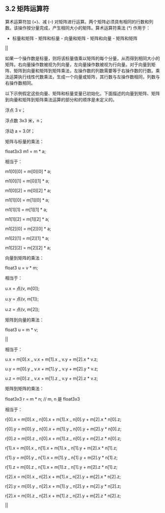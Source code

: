 ## 3.2 矩阵运算符

算术运算符加 (+)、减 (–) 对矩阵进行运算。两个矩阵必须具有相同的行数和列数。该操作按分量完成，产生相同大小的矩阵。算术运算符乘法 (\*) 作用于：

- 标量和矩阵 - 矩阵和标量 - 向量和矩阵 - 矩阵和向量 - 矩阵和矩阵

||

如果一个操作数是标量，则将该标量值乘以矩阵的每个分量，从而得到相同大小的矩阵。右向量操作数被视为列向量，左向量操作数被视为行向量。对于向量到矩阵、矩阵到向量和矩阵到矩阵乘法，左操作数的列数需要等于右操作数的行数。乘法运算执行线性代数乘法，生成一个向量或矩阵，其行数与左操作数相同，列数与右操作数相同。

以下示例假定这些向量、矩阵和标量变量已初始化。下面描述的向量到矩阵、矩阵到向量和矩阵到矩阵乘法运算的部分和的顺序是未定义的。

浮点 3 v；

浮点数 3x3 米，n；

浮动 a = 3.0f；

矩阵与标量的乘法：

float3x3 m1 = m \* a;

相当于：

m1[0][0] = m[0][0] \* a;

m1[0][1] = m[0][1] \* a;

m1[0][2] = m[0][2] \* a;

m1[1][0] = m[1][0] \* a;

m1[1][1] = m[1][1] \* a;

m1[1][2] = m[1][2] \* a;

m1[2][0] = m[2][0] \* a;

m1[2][1] = m[2][1] \* a;

m1[2][2] = m[2][2] \* a;

向量到矩阵的乘法：

float3 u = v \* m;

相当于：

u.x = 点(v, m[0]);

u.y = 点(v, m[1]);

u.z = 点(v, m[2]);

矩阵到向量的乘法：

float3 u = m \* v;

||

相当于：

u.x = m[0].x _ v.x + m[1].x _ v.y + m[2].x \* v.z;

u.y = m[0].y _ v.x + m[1].y _ v.y + m[2].y \* v.z;

u.z = m[0].z _ v.x + m[1].z _ v.y + m[2].z \* v.z;

矩阵到矩阵的乘法：

float3x3 r = m \* n; // m, n 是 float3x3

相当于：

r[0].x = m[0].x _ n[0].x + m[1].x _ n[0].y + m[2].x \* n[0].z;

r[0].y = m[0].y _ n[0].x + m[1].y _ n[0].y + m[2].y \* n[0].z;

r[0].z = m[0].z _ n[0].x + m[1].z _ n[0].y + m[2].z \* n[0].z;

r[1].x = m[0].x _ n[1].x + m[1].x _ n[1].y + m[2].x \* n[1].z;

r[1].y = m[0].y _ n[1].x + m[1].y _ n[1].y + m[2].y \* n[1].z;

r[1].z = m[0].z _ n[1].x + m[1].z _ n[1].y + m[2].z \* n[1].z;

r[2].x = m[0].x _ n[2].x + m[1].x _ n[2].y + m[2].x \* n[2].z;

r[2].y = m[0].y _ n[2].x + m[1].y _ n[2].y + m[2].y \* n[2].z;

r[2].x = m[0].z _ n[2].x + m[1].z _ n[2].y + m[2].z \* n[2].z;

||
